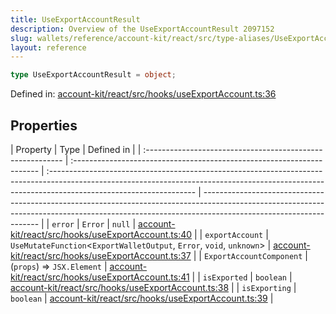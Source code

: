 ```yaml
---
title: UseExportAccountResult
description: Overview of the UseExportAccountResult 2097152
slug: wallets/reference/account-kit/react/src/type-aliases/UseExportAccountResult
layout: reference
---
```


```ts
type UseExportAccountResult = object;
```

Defined in: [account-kit/react/src/hooks/useExportAccount.ts:36](https://github.com/alchemyplatform/aa-sdk/blob/923a52171f7246172caf350853843e6680197da9/account-kit/react/src/hooks/useExportAccount.ts#L36)

## Properties

| Property                                                   | Type                                                                   | Defined in                                                                                                                                                                                        |
| :--------------------------------------------------------- | :--------------------------------------------------------------------- | :------------------------------------------------------------------------------------------------------------------------------------------------------------------------------------------------ | ------------------------------------------------------------------------------------------------------------------------------------------------------------------------------------------------- |
| <a id="error" /> `error`                                   | `Error`                                                                | `null`                                                                                                                                                                                            | [account-kit/react/src/hooks/useExportAccount.ts:40](https://github.com/alchemyplatform/aa-sdk/blob/923a52171f7246172caf350853843e6680197da9/account-kit/react/src/hooks/useExportAccount.ts#L40) |
| <a id="exportaccount" /> `exportAccount`                   | `UseMutateFunction`\<`ExportWalletOutput`, `Error`, `void`, `unknown`> | [account-kit/react/src/hooks/useExportAccount.ts:37](https://github.com/alchemyplatform/aa-sdk/blob/923a52171f7246172caf350853843e6680197da9/account-kit/react/src/hooks/useExportAccount.ts#L37) |
| <a id="exportaccountcomponent" /> `ExportAccountComponent` | (`props`) => `JSX.Element`                                             | [account-kit/react/src/hooks/useExportAccount.ts:41](https://github.com/alchemyplatform/aa-sdk/blob/923a52171f7246172caf350853843e6680197da9/account-kit/react/src/hooks/useExportAccount.ts#L41) |
| <a id="isexported" /> `isExported`                         | `boolean`                                                              | [account-kit/react/src/hooks/useExportAccount.ts:38](https://github.com/alchemyplatform/aa-sdk/blob/923a52171f7246172caf350853843e6680197da9/account-kit/react/src/hooks/useExportAccount.ts#L38) |
| <a id="isexporting" /> `isExporting`                       | `boolean`                                                              | [account-kit/react/src/hooks/useExportAccount.ts:39](https://github.com/alchemyplatform/aa-sdk/blob/923a52171f7246172caf350853843e6680197da9/account-kit/react/src/hooks/useExportAccount.ts#L39) |
